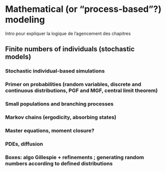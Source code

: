 # Mathematical (or “process-based”?) modeling

Intro pour expliquer la logique de l’agencement des chapitres

## Finite numbers of individuals (stochastic models)

###	Stochastic individual-based simulations

### Primer on probabilities (random variables, discrete and continuous distributions, PGF and MGF, central limit theorem)

###	Small populations and branching processes

###	Markov chains (ergodicity, absorbing states)

### Master equations, moment closure?

### PDEs, diffusion

### Boxes: algo Gillespie + refinements ; generating random numbers according to defined distributions



